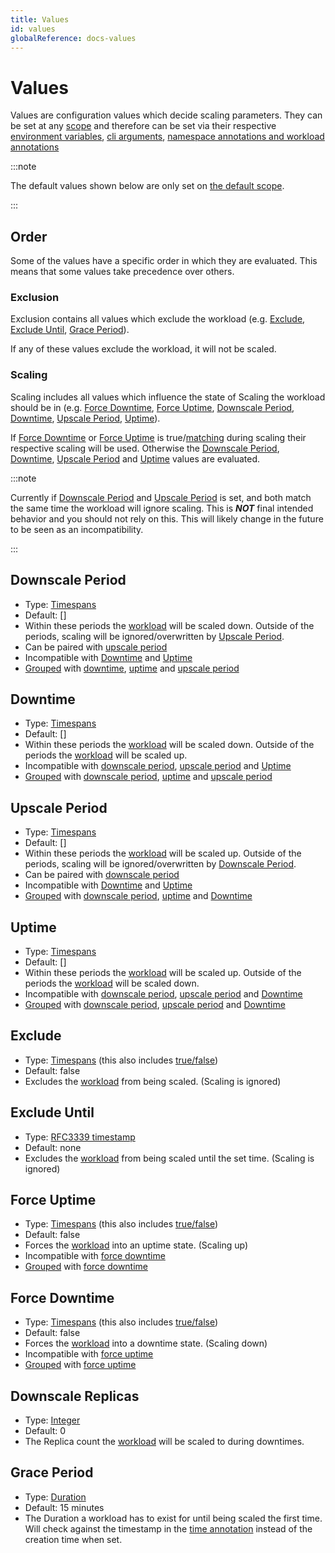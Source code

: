 ```yaml
---
title: Values
id: values
globalReference: docs-values
---
```


# Values

Values are configuration values which decide scaling parameters.
They can be set at any [scope](ref:docs-scopes) and therefore can be set via their respective
[environment variables](ref:docs-environment-variables), [cli arguments](ref:docs-arguments), [namespace annotations and workload annotations](ref:docs-annotations)

:::note

The default values shown below are only set on [the default scope](ref:docs-scopes#default-scope).

:::

## Order

Some of the values have a specific order in which they are evaluated.
This means that some values take precedence over others.

### Exclusion

Exclusion contains all values which exclude the workload (e.g. [Exclude](#exclude), [Exclude Until](#exclude-until), [Grace Period](#grace-period)).

If any of these values exclude the workload, it will not be scaled.

### Scaling

Scaling includes all values which influence the state of Scaling the workload should be in
(e.g. [Force Downtime](#force-downtime), [Force Uptime](#force-uptime), [Downscale Period](#downscale-period),
[Downtime](#downtime), [Upscale Period](#upscale-period), [Uptime](#uptime)).

If [Force Downtime](#force-downtime) or [Force Uptime](#force-uptime) is
true/[matching](ref:docs-timespans) during scaling their respective scaling will be used.
Otherwise the [Downscale Period](#downscale-period), [Downtime](#downtime),
[Upscale Period](#upscale-period) and [Uptime](#uptime) values are evaluated.

:::note

Currently if [Downscale Period](#downscale-period) and [Upscale Period](#upscale-period) is set,
and both match the same time the workload will ignore scaling.
This is _**NOT**_ final intended behavior and you should not rely on this.
This will likely change in the future to be seen as an incompatibility.

:::

## Downscale Period

- Type: [Timespans](ref:docs-timespans)
- Default: []
- Within these periods the [workload](ref:docs-workload-types) will be scaled down.
  Outside of the periods, scaling will be ignored/overwritten by [Upscale Period](#upscale-period).
- Can be paired with [upscale period](#upscale-period)
- Incompatible with [Downtime](#downtime) and [Uptime](#uptime)
- [Grouped](ref:docs-scopes#value-groups) with [downtime](#downtime),
  [uptime](#uptime) and [upscale period](#upscale-period)

## Downtime

- Type: [Timespans](ref:docs-timespans)
- Default: []
- Within these periods the [workload](ref:docs-workload-types) will be scaled down.
  Outside of the periods the [workload](ref:docs-workload-types) will be scaled up.
- Incompatible with [downscale period](#downscale-period), [upscale period](#upscale-period) and [Uptime](#uptime)
- [Grouped](ref:docs-scopes#value-groups) with [downscale period](#downscale-period),
  [uptime](#uptime) and [upscale period](#upscale-period)

## Upscale Period

- Type: [Timespans](ref:docs-timespans)
- Default: []
- Within these periods the [workload](ref:docs-workload-types) will be scaled up.
  Outside of the periods, scaling will be ignored/overwritten by [Downscale Period](#downscale-period).
- Can be paired with [downscale period](#downscale-period)
- Incompatible with [Downtime](#downtime) and [Uptime](#uptime)
- [Grouped](ref:docs-scopes#value-groups) with [downscale period](#downscale-period),
  [uptime](#uptime) and [Downtime](#downtime)

## Uptime

- Type: [Timespans](ref:docs-timespans)
- Default: []
- Within these periods the [workload](ref:docs-workload-types) will be scaled up.
  Outside of the periods the [workload](ref:docs-workload-types) will be scaled down.
- Incompatible with [downscale period](#downscale-period), [upscale period](#upscale-period) and [Downtime](#downtime)
- [Grouped](ref:docs-scopes#value-groups) with [downscale period](#downscale-period),
  [upscale period](#upscale-period) and [Downtime](#downtime)

## Exclude

- Type: [Timespans](ref:docs-timespans) (this also includes [true/false](ref:docs-timespans#alwaysnevertruefalse))
- Default: false
- Excludes the [workload](ref:docs-workload-types) from being scaled. (Scaling is ignored)

## Exclude Until

- Type: [RFC3339 timestamp](https://datatracker.ietf.org/doc/html/rfc3339)
- Default: none
- Excludes the [workload](ref:docs-workload-types) from being scaled until the set time. (Scaling is ignored)

## Force Uptime

- Type: [Timespans](ref:docs-timespans) (this also includes [true/false](ref:docs-timespans#alwaysnevertruefalse))
- Default: false
- Forces the [workload](ref:docs-workload-types) into an uptime state. (Scaling up)
- Incompatible with [force downtime](#force-downtime)
- [Grouped](ref:docs-scopes#value-groups) with [force downtime](#force-downtime)

## Force Downtime

- Type: [Timespans](ref:docs-timespans) (this also includes [true/false](ref:docs-timespans#alwaysnevertruefalse))
- Default: false
- Forces the [workload](ref:docs-workload-types) into a downtime state. (Scaling down)
- Incompatible with [force uptime](#force-uptime)
- [Grouped](ref:docs-scopes#value-groups) with [force uptime](#force-uptime)

## Downscale Replicas

- Type: [Integer](https://en.wikipedia.org/wiki/Integer)
- Default: 0
- The Replica count the [workload](ref:docs-workload-types) will be scaled to during downtimes.

## Grace Period

- Type: [Duration](ref:docs-duration)
- Default: 15 minutes
- The Duration a workload has to exist for until being scaled the first time.
  Will check against the timestamp in the [time annotation](ref:docs-runtime-configuration#time-annotation)
  instead of the creation time when set.
